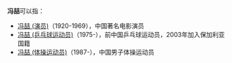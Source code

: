 '''冯喆'''可以指：
* [[冯喆_(演员)|冯喆 (演员)]]（1920-1969），中国著名电影演员
* [[冯喆_(乒乓球运动员)|冯喆 (乒乓球运动员)]]（1975-），前中国乒乓球运动员，2003年加入保加利亚国籍
* [[冯喆_(体操运动员)|冯喆 (体操运动员)]]（1987-），中国男子体操运动员
{{Disambig|Z喆|cat=二字冯姓人名消歧义}}